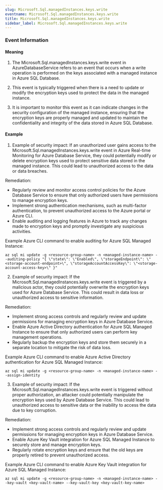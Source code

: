 ```yaml
--- 
slug: Microsoft.Sql.managedInstances.keys.write
eventname: Microsoft.Sql.managedInstances.keys.write
title: Microsoft.Sql.managedInstances.keys.write
sidebar_label: Microsoft.Sql.managedInstances.keys.write
---
```

                       
### Event Information

#### Meaning

1. The Microsoft.Sql.managedInstances.keys.write event in AzureDatabaseService refers to an event that occurs when a write operation is performed on the keys associated with a managed instance in Azure SQL Database.

2. This event is typically triggered when there is a need to update or modify the encryption keys used to protect the data in the managed instance.

3. It is important to monitor this event as it can indicate changes in the security configuration of the managed instance, ensuring that the encryption keys are properly managed and updated to maintain the confidentiality and integrity of the data stored in Azure SQL Database.

#### Example

1. Example of security impact: If an unauthorized user gains access to the Microsoft.Sql.managedInstances.keys.write event in Azure Real-time Monitoring for Azure Database Service, they could potentially modify or delete encryption keys used to protect sensitive data stored in the managed instance. This could lead to unauthorized access to the data or data breaches.

Remediation:
- Regularly review and monitor access control policies for the Azure Database Service to ensure that only authorized users have permissions to manage encryption keys.
- Implement strong authentication mechanisms, such as multi-factor authentication, to prevent unauthorized access to the Azure portal or Azure CLI.
- Enable auditing and logging features in Azure to track any changes made to encryption keys and promptly investigate any suspicious activities.

Example Azure CLI command to enable auditing for Azure SQL Managed Instance:
```
az sql mi update -g <resource-group-name> -n <managed-instance-name> --auditing-policy "{ \"state\": \"Enabled\", \"storageEndpoint\": \"<storage-account-endpoint>\", \"storageAccountAccessKey\": \"<storage-account-access-key>\" }"
```

2. Example of security impact: If the Microsoft.Sql.managedInstances.keys.write event is triggered by a malicious actor, they could potentially overwrite the encryption keys used for Azure Database Service. This could result in data loss or unauthorized access to sensitive information.

Remediation:
- Implement strong access controls and regularly review and update permissions for managing encryption keys in Azure Database Service.
- Enable Azure Active Directory authentication for Azure SQL Managed Instance to ensure that only authorized users can perform key management operations.
- Regularly backup the encryption keys and store them securely in a separate location to mitigate the risk of data loss.

Example Azure CLI command to enable Azure Active Directory authentication for Azure SQL Managed Instance:
```
az sql mi update -g <resource-group-name> -n <managed-instance-name> --assign-identity
```

3. Example of security impact: If the Microsoft.Sql.managedInstances.keys.write event is triggered without proper authorization, an attacker could potentially manipulate the encryption keys used by Azure Database Service. This could lead to unauthorized access to sensitive data or the inability to access the data due to key corruption.

Remediation:
- Implement strong access controls and regularly review and update permissions for managing encryption keys in Azure Database Service.
- Enable Azure Key Vault integration for Azure SQL Managed Instance to securely store and manage encryption keys.
- Regularly rotate encryption keys and ensure that the old keys are properly retired to prevent unauthorized access.

Example Azure CLI command to enable Azure Key Vault integration for Azure SQL Managed Instance:
```
az sql mi update -g <resource-group-name> -n <managed-instance-name> --key-vault <key-vault-name> --key-vault-key <key-vault-key-name>
```


 